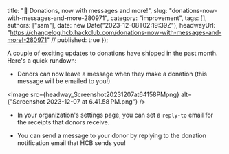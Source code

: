   title: "💌 Donations, now with messages and more!",
  slug: "donations-now-with-messages-and-more-280971",
  category: "improvement",
  tags: [],
  authors: ["sam"],
  date: new Date("2023-12-08T02:19:39Z"),
  headwayUrl: "https://changelog.hcb.hackclub.com/donations-now-with-messages-and-more!-280971" // published: true
});

A couple of exciting updates to donations have shipped in the past month. Here's a quick rundown:

* Donors can now leave a message when they make a donation (this message will be emailed to you!)


      
<Image src={headway_Screenshot20231207at64158PMpng} alt={"Screenshot 2023-12-07 at 6.41.58 PM.png"} />


* In your organization's settings page, you can set a `reply-to` email for the receipts that donors receive.

* You can send a message to your donor by replying to the donation notification email that HCB sends you!
